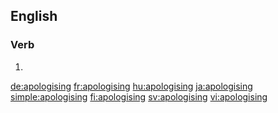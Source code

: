 ==English==

===Verb===
{{head|en|present participle}}

# {{present participle of|apologise|lang=en}}

[[de:apologising]]
[[fr:apologising]]
[[hu:apologising]]
[[ja:apologising]]
[[simple:apologising]]
[[fi:apologising]]
[[sv:apologising]]
[[vi:apologising]]